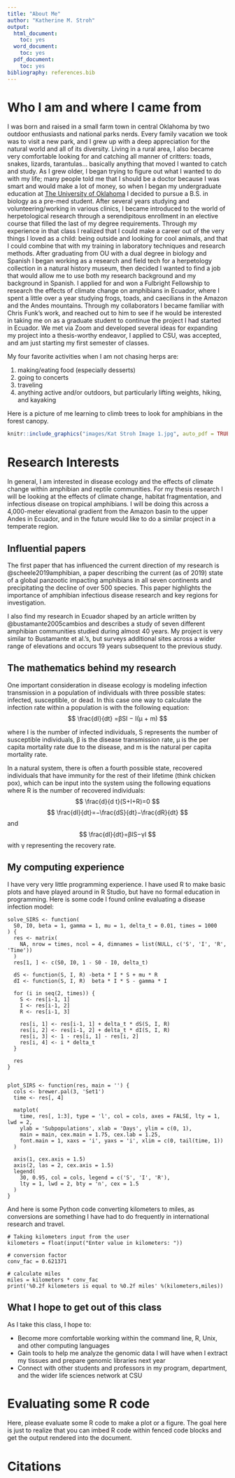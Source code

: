 ```yaml
---
title: "About Me"
author: "Katherine M. Stroh"
output:
  html_document:
    toc: yes
  word_document:
    toc: yes
  pdf_document:
    toc: yes
bibliography: references.bib
---
```


# Who I am and where I came from

I was born and raised in a small farm town in central Oklahoma by two outdoor enthusiasts and national parks nerds. Every family vacation we took was to visit a new park, and I grew up with a deep appreciation for the natural world and all of its diversity. Living in a rural area, I also became very comfortable looking for and catching all manner of critters: toads, snakes, lizards, tarantulas... basically anything that moved I wanted to catch and study.
As I grew older, I began trying to figure out what I wanted to do with my life; many people told me that I should be a doctor because I was smart and would make a lot of money, so when I began my undergraduate education at [The University of Oklahoma](https://www.ou.edu) I decided to pursue a B.S. in biology as a pre-med student. After several years studying and volunteering/working in various clinics, I became introduced to the world of herpetological research through a serendipitous enrollment in an elective course that filled the last of my degree requirements. Through my experience in that class I realized that I could make a career out of the very things I loved as a child: being outside and looking for cool animals, and that I could combine that with my training in laboratory techniques and research methods.
After graduating from OU with a dual degree in biology and Spanish I began working as a research and field tech for a herpetology collection in a natural history museum, then decided I wanted to find a job that would allow me to use both my research background and my background in Spanish. I applied for and won a Fulbright Fellowship to research the effects of climate change on amphibians in Ecuador, where I spent a little over a year studying frogs, toads, and caecilians in the Amazon and the Andes mountains. Through my collaborators I became familiar with Chris Funk's work, and reached out to him to see if he would be interested in taking me on as a graduate student to continue the project I had started in Ecuador. We met via Zoom and developed several ideas for expanding my project into a thesis-worthy endeavor, I applied to CSU, was accepted, and am just starting my first semester of classes.

My four favorite activities when I am not chasing herps are:

1. making/eating food (especially desserts)
2. going to concerts
3. traveling
4. anything active and/or outdoors, but particularly lifting weights, hiking, and kayaking

Here is a picture of me learning to climb trees to look for amphibians in the forest canopy.

```r
knitr::include_graphics("images/Kat Stroh Image 1.jpg", auto_pdf = TRUE)
```


# Research Interests

In general, I am interested in disease ecology and the effects of climate change within amphibian and reptile communities. For my thesis research I will be looking at the effects of climate change, habitat fragmentation, and infectious disease on tropical amphibians. I will be doing this across a 4,000-meter elevational gradient from the Amazon basin to the upper Andes in Ecuador, and in the future would like to do a similar project in a temperate region.


## Influential papers

The first paper that has influenced the current direction of my research is @scheele2019amphibian, a paper describing the current (as of 2019) state  of a global panzootic impacting amphibians in all seven continents and precipitating the decline of over 500 species. This paper highlights the importance of amphibian infectious disease research and key regions for investigation. 

I also find my research in Ecuador shaped by an article written by @bustamante2005cambios and describes a study of seven different amphibian communities studied during almost 40 years. My project is very similar to Bustamante et al.'s, but surveys additional sites across a wider range of elevations and occurs 19 years subsequent to the previous study.


## The mathematics behind my research

One important consideration in disease ecology is modeling infection transmission in a population of individuals with three possible states: infected, susceptible, or dead. In this case one way to calculate the infection rate within a population is with the following equation:
$$
\frac{dI}{dt} =βSI − I(µ + m)
$$

where I is the number of infected individuals, S represents the number of susceptible individuals, β is the disease transmission rate, µ is the per capita mortality rate due to the disease, and m is the natural per capita mortality rate.

In a natural system, there is often a fourth possible state, recovered individuals that have immunity for the rest of their lifetime (think chicken pox), which can be input into the system using the following equations where R is the number of recovered individuals:
$$
\frac{d}{d
t}(S+I+R)=0
$$
$$
\frac{dI}{dt}=−\frac{dS}{dt}−\frac{dR}{dt}
$$
and
$$
\frac{dI}{dt}=βIS−γI
$$
with γ representing the recovery rate.

## My computing experience

I have very very little programming experience. I have used R to make basic plots and have played around in R Studio, but have no formal education in programming. Here is some code I found online evaluating a disease infection model:
```
solve_SIRS <- function(
  S0, I0, beta = 1, gamma = 1, mu = 1, delta_t = 0.01, times = 1000
) {
  res <- matrix(
    NA, nrow = times, ncol = 4, dimnames = list(NULL, c('S', 'I', 'R', 'Time'))
  )
  res[1, ] <- c(S0, I0, 1 - S0 - I0, delta_t)
  
  dS <- function(S, I, R) -beta * I * S + mu * R
  dI <- function(S, I, R)  beta * I * S - gamma * I
  
  for (i in seq(2, times)) {
    S <- res[i-1, 1]
    I <- res[i-1, 2]
    R <- res[i-1, 3]
    
    res[i, 1] <- res[i-1, 1] + delta_t * dS(S, I, R)
    res[i, 2] <- res[i-1, 2] + delta_t * dI(S, I, R)
    res[i, 3] <- 1 - res[i, 1] - res[i, 2]
    res[i, 4] <- i * delta_t
  }
  
  res
}
 
 
plot_SIRS <- function(res, main = '') {
  cols <- brewer.pal(3, 'Set1')
  time <- res[, 4]
  
  matplot(
    time, res[, 1:3], type = 'l', col = cols, axes = FALSE, lty = 1, lwd = 2,
    ylab = 'Subpopulations', xlab = 'Days', ylim = c(0, 1),
    main = main, cex.main = 1.75, cex.lab = 1.25,
    font.main = 1, xaxs = 'i', yaxs = 'i', xlim = c(0, tail(time, 1))
  )
  
  axis(1, cex.axis = 1.5)
  axis(2, las = 2, cex.axis = 1.5)
  legend(
    30, 0.95, col = cols, legend = c('S', 'I', 'R'),
    lty = 1, lwd = 2, bty = 'n', cex = 1.5
  )
}
```
And here is some Python code converting kilometers to miles, as conversions are something I have had to do frequently in international research and travel.

```
# Taking kilometers input from the user
kilometers = float(input("Enter value in kilometers: "))

# conversion factor
conv_fac = 0.621371

# calculate miles
miles = kilometers * conv_fac
print('%0.2f kilometers is equal to %0.2f miles' %(kilometers,miles))
```


## What I hope to get out of this class

As I take this class, I hope to:

* Become more comfortable working within the command line, R, Unix, and other computing languages
* Gain tools to help me analyze the genomic data I will have when I extract my tissues and prepare genomic libraries next year
* Connect with other students and professors in my program, department, and the wider life sciences network at CSU

# Evaluating some R code

Here, please evaluate some R code to make a plot or a figure.
The goal here is just to realize that you can imbed R code
within fenced code blocks and get the output rendered into
the document.



# Citations

